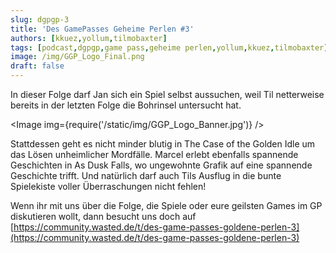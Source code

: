 ```yaml
---
slug: dgpgp-3
title: 'Des GamePasses Geheime Perlen #3'
authors: [kkuez,yollum,tilmobaxter]
tags: [podcast,dgpgp,game pass,geheime perlen,yollum,kkuez,tilmobaxter]
image: /img/GGP_Logo_Final.png
draft: false
---
```



In dieser Folge darf Jan sich ein Spiel selbst aussuchen, weil Til netterweise bereits in der letzten Folge die Bohrinsel untersucht hat.

<Image img={require('/static/img/GGP_Logo_Banner.jpg')} />

<!--truncate-->

Stattdessen geht es nicht minder blutig in The Case of the Golden Idle um das Lösen unheimlicher Mordfälle. Marcel erlebt ebenfalls spannende Geschichten in As Dusk Falls, wo ungewohnte Grafik auf eine spannende Geschichte trifft. Und natürlich darf auch Tils Ausflug in die bunte Spielekiste voller Überraschungen nicht fehlen!

Wenn ihr mit uns über die Folge, die Spiele oder eure geilsten Games im GP diskutieren wollt, dann besucht uns doch auf
[https://community.wasted.de/t/des-game-passes-goldene-perlen-3](https://community.wasted.de/t/des-game-passes-goldene-perlen-3)
<ReactPlayer
    width="100%"
    height="50px"
    controls
    url='https://m10z.picnotes.de/DesGamePassesGeheimePerlen/DesGamePassesGeheimePerlen_3.mp3'
/>
